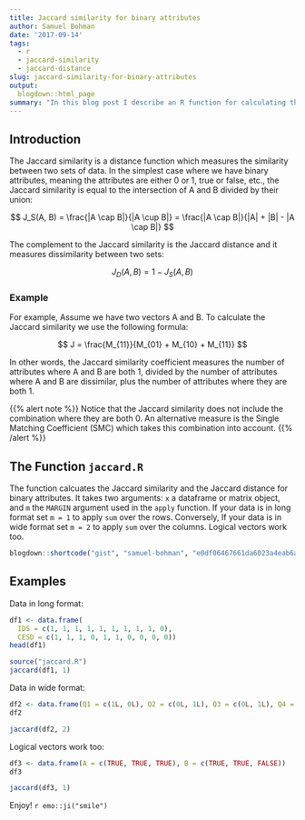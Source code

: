 ```yaml
---
title: Jaccard similarity for binary attributes
author: Samuel Bohman
date: '2017-09-14'
tags:
  - r
  - jaccard-similarity
  - jaccard-distance
slug: jaccard-similarity-for-binary-attributes
output:
  blogdown::html_page
summary: "In this blog post I describe an R function for calculating the Jaccard similarity for binary attributes."
---
```


## Introduction

The Jaccard similarity is a distance function which measures the similarity between two sets of data. In the simplest case where we have  binary attributes, meaning the attributes are either 0 or 1, true or false, etc., the Jaccard similarity is equal to the intersection of A and B divided by their union: 

$$
J_S(A, B) = \frac{|A \cap B|}{|A \cup B|} = \frac{|A \cap B|}{|A| + |B| - |A \cap B|}
$$

The complement to the Jaccard similarity is the Jaccard distance and it measures dissimilarity between two sets: 

$$
J_D(A, B) = 1 - J_S(A, B)
$$

### Example 

For example, Assume we have two vectors A and B. To calculate the Jaccard similarity we use the following formula: 

$$
J = \frac{M_{11}}{M_{01} + M_{10} + M_{11}}
$$

In other words, the Jaccard similarity coefficient measures the number of attributes where A and B are both 1, divided by the number of attributes where A and B are dissimilar, plus the number of attributes where they are both 1. 

{{% alert note %}}
Notice that the Jaccard similarity does not include the combination where they are both 0. An alternative measure is the Single Matching Coefficient (SMC) which takes this combination into account. 
{{% /alert %}}

## The Function `jaccard.R`

The function calcuates the Jaccard similarity and the Jaccard distance for binary attributes. It takes two arguments: `x` a dataframe or matrix object, and `m` the `MARGIN` argument used in the `apply` function. If your data is in long format set `m = 1` to apply `sum` over the rows. Conversely, If your data is in wide format set `m = 2` to apply `sum` over the columns. Logical vectors work too. 

```r
blogdown::shortcode("gist", "samuel-bohman", "e0df06467661da6023a4eab6ab06e791")
```

## Examples

Data in long format: 

```r
df1 <- data.frame(
  IDS = c(1, 1, 1, 1, 1, 1, 1, 1, 1, 0), 
  CESD = c(1, 1, 1, 0, 1, 1, 0, 0, 0, 0))
head(df1)
```

```r
source("jaccard.R")
jaccard(df1, 1)
```

Data in wide format: 

```r
df2 <- data.frame(Q1 = c(1L, 0L), Q2 = c(0L, 1L), Q3 = c(0L, 1L), Q4 = c(1L, 0L), Q5 = c(1L, 1L))
df2
```

```r
jaccard(df2, 2)
```

Logical vectors work too: 

```r
df3 <- data.frame(A = c(TRUE, TRUE, TRUE), B = c(TRUE, TRUE, FALSE))
df3
```

```r
jaccard(df3, 1)
```

Enjoy! `r emo::ji("smile")`
